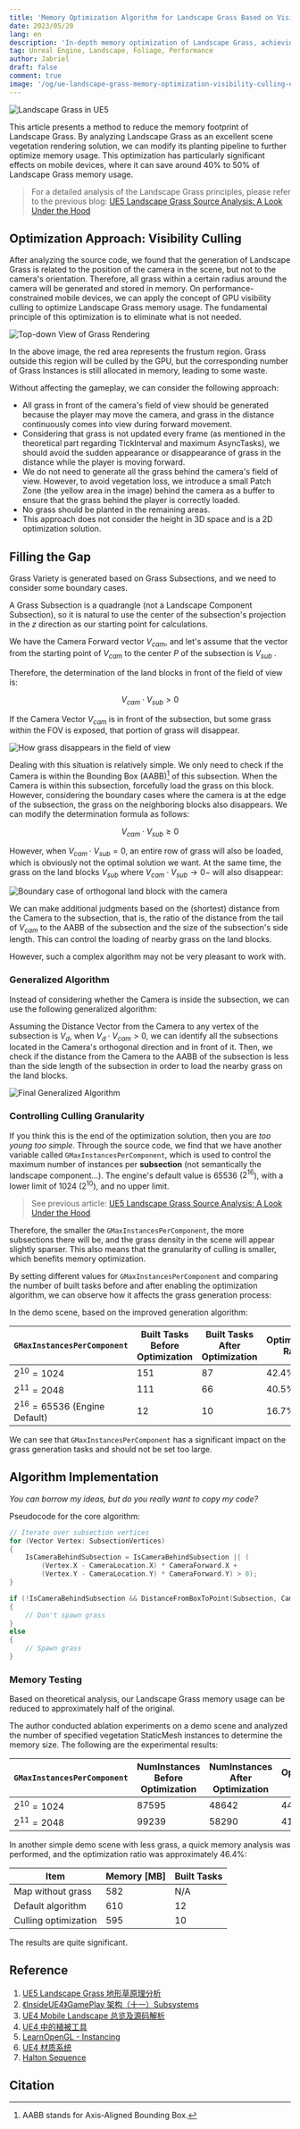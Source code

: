 ```yaml
---
title: 'Memory Optimization Algorithm for Landscape Grass Based on Visibility Culling in UE5'
date: 2023/05/20
lang: en
description: 'In-depth memory optimization of Landscape Grass, achieving approximately 50% reduction in grass memory usage on mobile devices.'
tag: Unreal Engine, Landscape, Foliage, Performance
author: Jabriel
draft: false
comment: true
image: '/og/ue-landscape-grass-memory-optimization-visibility-culling-en.jpg'
---
```


![Landscape Grass in UE5](./landscaspe-grass-world.jpeg)

This article presents a method to reduce the memory footprint of Landscape Grass. By analyzing Landscape Grass as an excellent scene vegetation rendering solution, we can modify its planting pipeline to further optimize memory usage. This optimization has particularly significant effects on mobile devices, where it can save around 40% to 50% of Landscape Grass memory usage.

> For a detailed analysis of the Landscape Grass principles, please refer to the previous blog: [UE5 Landscape Grass Source Analysis: A Look Under the Hood](/posts/a-look-under-the-hood-at-unreal-engine-landscape-grass-en)

## Optimization Approach: Visibility Culling

After analyzing the source code, we found that the generation of Landscape Grass is related to the position of the camera in the scene, but not to the camera's orientation. Therefore, all grass within a certain radius around the camera will be generated and stored in memory. On performance-constrained mobile devices, we can apply the concept of GPU visibility culling to optimize Landscape Grass memory usage. The fundamental principle of this optimization is to eliminate what is not needed.

![Top-down View of Grass Rendering](./mem-opt-overview.png)

In the above image, the red area represents the frustum region. Grass outside this region will be culled by the GPU, but the corresponding number of Grass Instances is still allocated in memory, leading to some waste.

Without affecting the gameplay, we can consider the following approach:

-   All grass in front of the camera's field of view should be generated because the player may move the camera, and grass in the distance continuously comes into view during forward movement.
-   Considering that grass is not updated every frame (as mentioned in the theoretical part regarding TickInterval and maximum AsyncTasks), we should avoid the sudden appearance or disappearance of grass in the distance while the player is moving forward.
-   We do not need to generate all the grass behind the camera's field of view. However, to avoid vegetation loss, we introduce a small Patch Zone (the yellow area in the image) behind the camera as a buffer to ensure that the grass behind the player is correctly loaded.
-   No grass should be planted in the remaining areas.
-   This approach does not consider the height in 3D space and is a 2D optimization solution.

## Filling the Gap

Grass Variety is generated based on Grass Subsections, and we need to consider some boundary cases.

A Grass Subsection is a quadrangle (not a Landscape Component Subsection), so it is natural to use the center of the subsection's projection in the $z$ direction as our starting point for calculations.

We have the Camera Forward vector $V_{cam}$, and let's assume that the vector from the starting point of $V_{cam}$ to the center $P$ of the subsection is $V_{sub}$ .

Therefore, the determination of the land blocks in front of the field of view is:

$$
V_{cam} \cdot V_{sub} > 0
$$

If the Camera Vector $V_{cam}$ is in front of the subsection, but some grass within the FOV is exposed, that portion of grass will disappear.

![How grass disappears in the field of view](./missing-grass.png)

Dealing with this situation is relatively simple. We only need to check if the Camera is within the Bounding Box (AABB)[^AABB] of this subsection. When the Camera is within this subsection, forcefully load the grass on this block. However, considering the boundary cases where the camera is at the edge of the subsection, the grass on the neighboring blocks also disappears. We can modify the determination formula as follows:

$$
V_{cam} \cdot V_{sub} \geq 0
$$

[^AABB]: AABB stands for Axis-Aligned Bounding Box.

However, when $V_{cam} \cdot V_{sub} = 0$, an entire row of grass will also be loaded, which is obviously not the optimal solution we want. At the same time, the grass on the land blocks $V_{sub}$ where $V_{cam} \cdot V_{sub} \to 0-$ will also disappear:

![Boundary case of orthogonal land block with the camera](./grass-orthogonal.png)

We can make additional judgments based on the (shortest) distance from the Camera to the subsection, that is, the ratio of the distance from the tail of $V_{cam}$ to the AABB of the subsection and the size of the subsection's side length. This can control the loading of nearby grass on the land blocks.

However, such a complex algorithm may not be very pleasant to work with.

### Generalized Algorithm

Instead of considering whether the Camera is inside the subsection, we can use the following generalized algorithm:

Assuming the Distance Vector from the Camera to any vertex of the subsection is $V_d$, when $V_d \cdot V_{cam} > 0$, we can identify all the subsections located in the Camera's orthogonal direction and in front of it. Then, we check if the distance from the Camera to the AABB of the subsection is less than the side length of the subsection in order to load the nearby grass on the land blocks.

![Final Generalized Algorithm](./final-algorithm.png)

### Controlling Culling Granularity

If you think this is the end of the optimization solution, then you are _too young too simple_. Through the source code, we find that we have another variable called `GMaxInstancesPerComponent`, which is used to control the maximum number of instances per **subsection** (not semantically the landscape component...). The engine's default value is 65536 ($2^{16}$), with a lower limit of 1024 ($2^{10}$), and no upper limit.

> See previous article: [UE5 Landscape Grass Source Analysis: A Look Under the Hood](/posts/a-look-under-the-hood-at-unreal-engine-landscape-grass-en)

Therefore, the smaller the `GMaxInstancesPerComponent`, the more subsections there will be, and the grass density in the scene will appear slightly sparser. This also means that the granularity of culling is smaller, which benefits memory optimization.

By setting different values for `GMaxInstancesPerComponent` and comparing the number of built tasks before and after enabling the optimization algorithm, we can observe how it affects the grass generation process:

In the demo scene, based on the improved generation algorithm:

| `GMaxInstancesPerComponent`     | Built Tasks Before Optimization | Built Tasks After Optimization | Optimization Ratio |
| ------------------------------- | ------------------------------- | ------------------------------ | ------------------ |
| $2^{10}=1024$                   | 151                             | 87                             | 42.4%              |
| $2^{11}=2048$                   | 111                             | 66                             | 40.5%              |
| $2^{16}=65536$ (Engine Default) | 12                              | 10                             | 16.7%              |

We can see that `GMaxInstancesPerComponent` has a significant impact on the grass generation tasks and should not be set too large.

## Algorithm Implementation

_You can borrow my ideas, but do you really want to copy my code?_

Pseudocode for the core algorithm:

```cpp showLineNumbers
// Iterate over subsection vertices
for (Vector Vertex: SubsectionVertices)
{
	IsCameraBehindSubsection = IsCameraBehindSubsection || (
		(Vertex.X - CameraLocation.X) * CameraForward.X +
		(Vertex.Y - CameraLocation.Y) * CameraForward.Y) > 0);
}

if (!IsCameraBehindSubsection && DistanceFromBoxToPoint(Subsection, CameraLocation) > SubsectionWidth)
{
	// Don't spawn grass
}
else
{
	// Spawn grass
}
```

### Memory Testing

Based on theoretical analysis, our Landscape Grass memory usage can be reduced to approximately half of the original.

The author conducted ablation experiments on a demo scene and analyzed the number of specified vegetation StaticMesh instances to determine the memory size. The following are the experimental results:

| `GMaxInstancesPerComponent` | NumInstances Before Optimization | NumInstances After Optimization | Optimization Ratio |
| --------------------------- | -------------------------------- | ------------------------------- | ------------------ |
| $2^{10}=1024$               | 87595                            | 48642                           | 44.5%              |
| $2^{11}=2048$               | 99239                            | 58290                           | 41.3%              |

In another simple demo scene with less grass, a quick memory analysis was performed, and the optimization ratio was approximately 46.4%:

| Item                 | Memory [MB] | Built Tasks |
| -------------------- | ----------- | ----------- |
| Map without grass    | 582         | N/A         |
| Default algorithm    | 610         | 12          |
| Culling optimization | 595         | 10          |

The results are quite significant.

## Reference

1. [UE5 Landscape Grass 地形草原理分析](/posts/a-look-under-the-hood-at-unreal-engine-landscape-grass)
2. [《InsideUE4》GamePlay 架构（十一）Subsystems](https://zhuanlan.zhihu.com/p/158717151)
3. [UE4 Mobile Landscape 总览及源码解析](https://zhuanlan.zhihu.com/p/144031549)
4. [UE4 中的植被工具](https://zhuanlan.zhihu.com/p/389430858)
5. [LearnOpenGL - Instancing](https://learnopengl.com/Advanced-OpenGL/Instancing)
6. [UE4 材质系统](https://papalqi.cn/ue4材质系统/)
7. [Halton Sequence](https://web.maths.unsw.edu.au/~josefdick/MCQMC_Proceedings/MCQMC_Proceedings_2012_Preprints/100_Keller_tutorial.pdf)

## Citation
